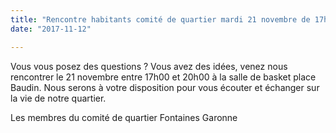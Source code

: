 ```yaml
---
title: "Rencontre habitants comité de quartier mardi 21 novembre de 17h à 20h"
date: "2017-11-12"

---
```


Vous vous posez des questions ? Vous avez des idées, venez nous rencontrer le 21 novembre entre 17h00 et 20h00 à la salle de basket place Baudin. Nous serons à votre disposition pour vous écouter et échanger sur la vie de notre quartier.

Les membres du comité de quartier Fontaines Garonne
